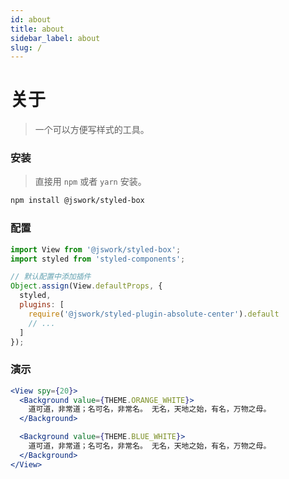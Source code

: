 ```yaml
---
id: about
title: about
sidebar_label: about
slug: /
---
```


# 关于

> 一个可以方便写样式的工具。

### 安装

> 直接用 `npm` 或者 `yarn` 安装。

```bash npm2yarn
npm install @jswork/styled-box
```

### 配置

```js
import View from '@jswork/styled-box';
import styled from 'styled-components';

// 默认配置中添加插件
Object.assign(View.defaultProps, {
  styled,
  plugins: [
    require('@jswork/styled-plugin-absolute-center').default
    // ...
  ]
});
```

### 演示

```jsx live
<View spy={20}>
  <Background value={THEME.ORANGE_WHITE}>
    道可道，非常道；名可名，非常名。 无名，天地之始，有名，万物之母。
  </Background>

  <Background value={THEME.BLUE_WHITE}>
    道可道，非常道；名可名，非常名。 无名，天地之始，有名，万物之母。
  </Background>
</View>
```
